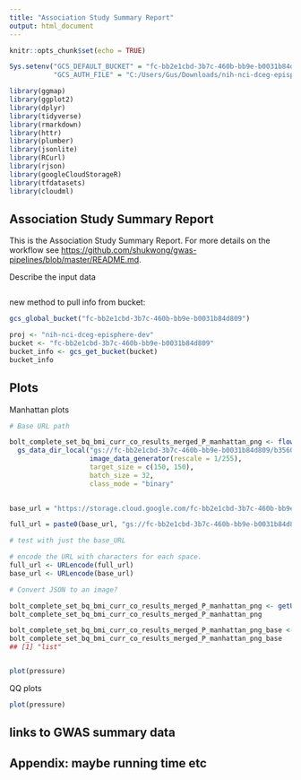 ```yaml
---
title: "Association Study Summary Report"
output: html_document
---
```


```r
knitr::opts_chunk$set(echo = TRUE)

Sys.setenv("GCS_DEFAULT_BUCKET" = "fc-bb2e1cbd-3b7c-460b-bb9e-b0031b84d809",
           "GCS_AUTH_FILE" = "C:/Users/Gus/Downloads/nih-nci-dceg-episphere-dev-da78cda78315.json")

library(ggmap)
library(ggplot2)
library(dplyr)
library(tidyverse)
library(rmarkdown)
library(httr)
library(plumber)
library(jsonlite)
library(RCurl)
library(rjson)
library(googleCloudStorageR)
library(tfdatasets)
library(cloudml)
```

## Association Study Summary Report

This is the Association Study Summary Report. For more details on the workflow see <https://github.com/shukwong/gwas-pipelines/blob/master/README.md>.

Describe the input data
```r


```


new method to pull info from bucket:
```r

gcs_global_bucket("fc-bb2e1cbd-3b7c-460b-bb9e-b0031b84d809")

proj <- "nih-nci-dceg-episphere-dev"
bucket <- "fc-bb2e1cbd-3b7c-460b-bb9e-b0031b84d809"
bucket_info <- gcs_get_bucket(bucket)
bucket_info

```


##  Plots

Manhattan  plots
```r

# Base URL path

bolt_complete_set_bq_bmi_curr_co_results_merged_P_manhattan_png <- flow_images_from_directory(
  gs_data_dir_local("gs://fc-bb2e1cbd-3b7c-460b-bb9e-b0031b84d809/b35607aa-e7f4-4b68-aaca-38f1a1d0f1ed/run_association_test/c63b31f1-bd91-4cf0-a16f-6022a4626d55/call-make_bolt_plots/shard-0/cacheCopy/bolt_complete_set_bq_bmi_curr_co_results_merged_P_manhattan.png"),
                    image_data_generator(rescale = 1/255),
                    target_size = c(150, 150),
                    batch_size = 32,
                    class_mode = "binary"
                                                                                             )

base_url = "https://storage.cloud.google.com/fc-bb2e1cbd-3b7c-460b-bb9e-b0031b84d809/b35607aa-e7f4-4b68-aaca-38f1a1d0f1ed/run_association_test/c63b31f1-bd91-4cf0-a16f-6022a4626d55/call-make_bolt_plots/shard-0/cacheCopy/bolt_complete_set_bq_bmi_curr_co_results_merged_P_manhattan.png?authuser=2"

full_url = paste0(base_url, "gs://fc-bb2e1cbd-3b7c-460b-bb9e-b0031b84d809/b35607aa-e7f4-4b68-aaca-38f1a1d0f1ed/run_association_test/c63b31f1-bd91-4cf0-a16f-6022a4626d55/call-make_bolt_plots/shard-0/cacheCopy/bolt_complete_set_bq_bmi_curr_co_results_merged_P_manhattan.png")

# test with just the base_URL

# encode the URL with characters for each space.
full_url <- URLencode(full_url)
base_url <- URLencode(base_url)

# Convert JSON to an image?

bolt_complete_set_bq_bmi_curr_co_results_merged_P_manhattan_png <- getURLContent(full_url)
bolt_complete_set_bq_bmi_curr_co_results_merged_P_manhattan_png

bolt_complete_set_bq_bmi_curr_co_results_merged_P_manhattan_png_base <- getURLContent(base_url)
bolt_complete_set_bq_bmi_curr_co_results_merged_P_manhattan_png_base
## [1] "list"


plot(pressure)
```

QQ  plots
```r
plot(pressure)
```

## links to GWAS summary data


## Appendix: maybe running time etc

